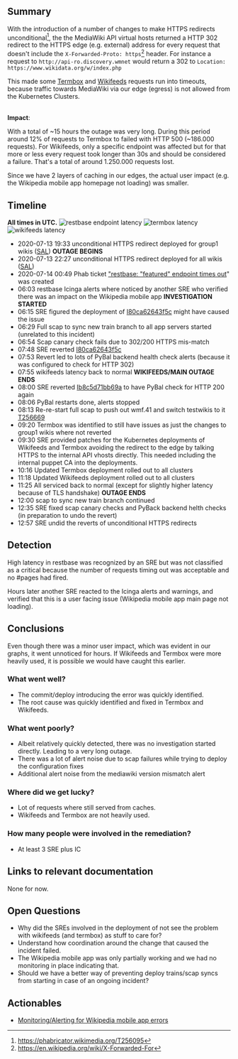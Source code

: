 {{irdoc|status=final}} 
==Summary==
With the introduction of a number of changes to make HTTPS redirects unconditional<ref>https://phabricator.wikimedia.org/T256095</ref>, the the MediaWiki API virtual hosts returned a HTTP 302 redirect to the HTTPS edge (e.g. external) address for every request that doesn't include the <code>X-Forwarded-Proto: https</code><ref>https://en.wikipedia.org/wiki/X-Forwarded-For</ref> header. For instance a request to <code><nowiki>http://api-ro.discovery.wmnet</nowiki></code>  would return a 302 to  <code>Location: <nowiki>https://www.wikidata.org/w/index.php</nowiki></code>

This made some [[Termbox]] and [[Wikifeeds]] requests run into timeouts, because traffic towards MediaWiki via our edge (egress) is not allowed from the Kubernetes Clusters.

<br />
'''Impact''': 

With a total of ~15 hours the outage was very long. During this period around 12% of requests to Termbox to failed with HTTP 500 (~186.000 requests). For Wikifeeds, only a specific endpoint was affected but for that more or less every request took longer than 30s and should be considered a failure. That's a total of around 1.250.000 requests lost.

Since we have 2 layers of caching in our edges, the actual user impact (e.g. the Wikipedia mobile app homepage not loading) was smaller.

{{TOC|align=right}}

==Timeline==
'''All times in UTC.'''
[[File:20200714-termbox and wikifeeds timeouts restbase.png|thumb|restbase endpoint latency]]
[[File:20200714-termbox and wikifeeds timeouts termbox.png|thumb|termbox latency]]
[[File:20200714-termbox and wikifeeds timeouts wikifeeds.png|thumb|wikifeeds latency]]
*2020-07-13 19:33 unconditional HTTPS redirect deployed for group1 wikis ([https://sal.toolforge.org/log/sdCqSXMBv7KcG9M-vLkx SAL]) '''OUTAGE BEGINS'''
*2020-07-13 22:27 unconditional HTTPS redirect deployed for all wikis ([https://sal.toolforge.org/log/R_5KSnMBj_Bg1xd3neAS SAL])
*2020-07-14 00:49 Phab ticket [[phab:T257887|"restbase: "featured" endpoint times out]]" was created
*06:03 restbase Icinga alerts where noticed by another SRE who verified there was an impact on the Wikipedia mobile app '''INVESTIGATION STARTED'''
*06:15 SRE figured the deployment of [[gerrit:c/operations/mediawiki-config/+/612396|I80ca62643f5c]] might have caused the issue
*06:29 Full scap to sync new train branch to all app servers started (unrelated to this incident)
*06:54 Scap canary check fails due to 302/200 HTTPS mis-match
*07:48 SRE reverted [[gerrit:c/operations/mediawiki-config/+/612396|I80ca62643f5c]]
*07:53 Revert led to lots of PyBal backend health check alerts (because it was configured to check for HTTP 302)
*07:55 wikifeeds latency back to normal '''WIKIFEEDS/MAIN OUTAGE ENDS'''
*08:00 SRE reverted [[gerrit:c/operations/puppet/+/612449|Ib8c5d71bb69a]] to have PyBal check for HTTP 200 again
*08:06 PyBal restarts done, alerts stopped
*08:13 Re-re-start full scap to push out wmf.41 and switch testwikis to it [[phab:T256669|T256669]]
*09:20 Termbox was identified to still have issues as just the changes to group1 wikis where not reverted
*09:30 SRE provided patches for the Kubernetes deployments of Wikifeeds and Termbox avoiding the redirect to the edge by talking HTTPS to the internal API vhosts directly. This needed including the internal puppet CA into the deployments.
*10:16 Updated Termbox deployment rolled out to all clusters
*11:18 Updated Wikifeeds deployment rolled out to all clusters
*11:25 All serviced back to normal (except for slightly higher latency because of TLS handshake) '''OUTAGE ENDS'''
*12:00 scap to sync new train branch continued
*12:35 SRE fixed scap canary checks and PyBack backend helth checks (in preparation to undo the revert)
*12:57 SRE undid the reverts of  unconditional HTTPS redirects
==Detection==
High latency in restbase was recognized by an SRE but was not classified as a critical because the number of requests timing out was acceptable and no #pages had fired.

Hours later another SRE reacted to the Icinga alerts and warnings, and verified that this is a user facing issue (Wikipedia mobile app main page not loading).

==Conclusions==
Even though there was a minor user impact, which was evident in our graphs, it went unnoticed for hours. If Wikifeeds and Termbox were more heavily used, it is possible we would have caught this earlier. 

===What went well?===

* The commit/deploy introducing the error was quickly identified.
* The root cause was quickly identified and fixed in Termbox and Wikifeeds.

===What went poorly?===
*Albeit relatively quickly detected, there was no investigation started directly. Leading to a very long outage.
*There was a lot of alert noise due to scap failures while trying to deploy the configuration fixes 
*Additional alert noise from the mediawiki version mismatch alert

===Where did we get lucky?===
*Lot of requests where still served from caches.
*Wikifeeds and Termbox are not heavily used.

===How many people were involved in the remediation?===
*At least 3 SRE plus IC

==Links to relevant documentation==
None for now. 

==Open Questions==
*Why did the SREs involved in the deployment of not see the problem with wikifeeds (and termbox) as stuff to care for?
*Understand how coordination around the change that caused the incident failed.
*The Wikipedia mobile app was only partially working and we had no monitoring in place indicating that.
*Should we have a better way of preventing deploy trains/scap syncs from starting in case of an ongoing incident?

==Actionables==

* [[phab:T258692|Monitoring/Alerting for Wikipedia mobile app errors]]